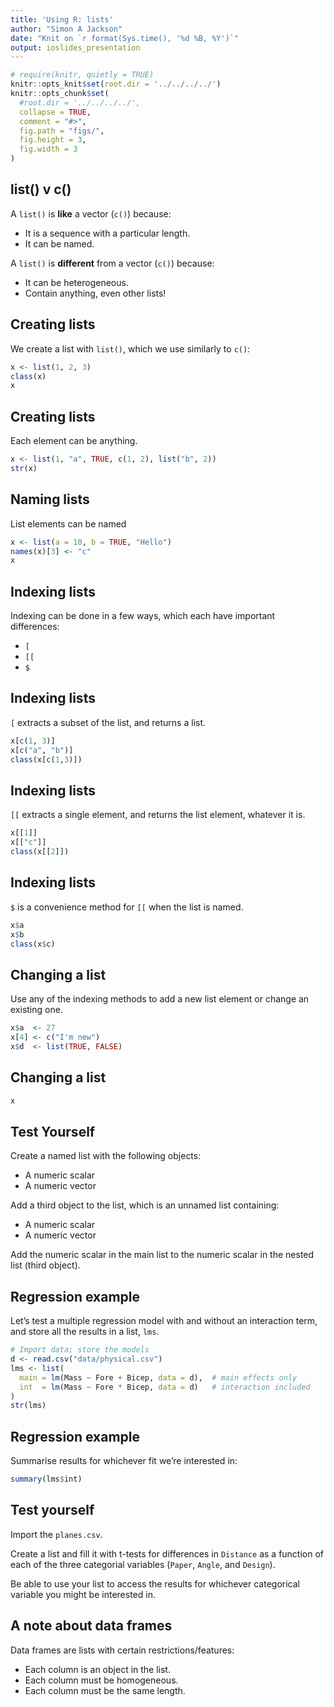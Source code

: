 ```yaml
---
title: 'Using R: lists'
author: "Simon A Jackson"
date: "Knit on `r format(Sys.time(), '%d %B, %Y')`"
output: ioslides_presentation
---
```


```r
# require(knitr, quietly = TRUE)
knitr::opts_knit$set(root.dir = '../../../../')
knitr::opts_chunk$set(
  #root.dir = '../../../../',
  collapse = TRUE,
  comment = "#>",
  fig.path = "figs/",
  fig.height = 3,
  fig.width = 3
)
```

## list() v c()

A `list()` is **like** a vector (`c()`) because:

- It is a sequence with a particular length.
- It can be named.

A `list()` is **different** from a vector (`c()`) because:

- It can be heterogeneous.
- Contain anything, even other lists!

## Creating lists

We create a list with `list()`, which we use similarly to `c()`:

```r
x <- list(1, 2, 3)
class(x)
x
```

## Creating lists

Each element can be anything.

```r
x <- list(1, "a", TRUE, c(1, 2), list("b", 2))
str(x)
```

## Naming lists

List elements can be named

```r
x <- list(a = 10, b = TRUE, "Hello")
names(x)[3] <- "c"
x
```

## Indexing lists

Indexing can be done in a few ways, which each have important differences:

- `[`
- `[[`
- `$` 

## Indexing lists

`[` extracts a subset of the list, and returns a list.

```r
x[c(1, 3)]
x[c("a", "b")]
class(x[c(1,3)])
```

## Indexing lists

`[[` extracts a single element, and returns the list element, whatever it is.

```r
x[[1]]
x[["c"]]
class(x[[2]])
```

## Indexing lists

`$` is a convenience method for `[[` when the list is named.

```r
x$a
x$b
class(x$c)
```

## Changing a list

Use any of the indexing methods to add a new list element or change an existing one.

```r
x$a  <- 27
x[4] <- c("I'm new")
x$d  <- list(TRUE, FALSE)
```

## Changing a list

```r
x
```

## Test Yourself

Create a named list with the following objects:

- A numeric scalar
- A numeric vector

Add a third object to the list, which is an unnamed list containing:

  - A numeric scalar
  - A numeric vector
  
Add the numeric scalar in the main list to the numeric scalar in the nested list (third object).

## Regression example

Let's test a multiple regression model with and without an interaction term, and store all the results in a list, `lms`.

```r
# Import data; store the models
d <- read.csv("data/physical.csv")
lms <- list(
  main = lm(Mass ~ Fore + Bicep, data = d),  # main effects only
  int  = lm(Mass ~ Fore * Bicep, data = d)   # interaction included
)
str(lms)
```

## Regression example

Summarise results for whichever fit we're interested in:

```r
summary(lms$int)
```

## Test yourself

Import the `planes.csv`.

Create a list and fill it with t-tests for differences in `Distance` as a function of each of the three categorial variables (`Paper`, `Angle`, and `Design`).

Be able to use your list to access the results for whichever categorical variable you might be interested in.

## A note about data frames

Data frames are lists with certain restrictions/features:

- Each column is an object in the list.
- Each column must be homogeneous.
- Each column must be the same length.
